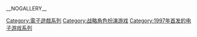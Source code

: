 {{cat more}}
[[Category:電子遊戲系列|Category:電子遊戲系列]]
[[Category:战略角色扮演游戏|Category:战略角色扮演游戏]]
[[Category:1997年首发的电子游戏系列|Category:1997年首发的电子游戏系列]]

__NOGALLERY__